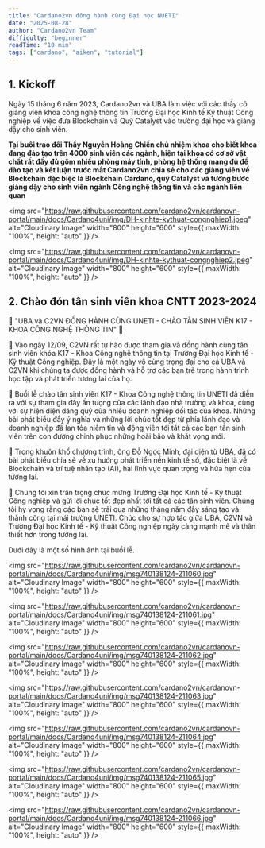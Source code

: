 ```yaml
---
title: "Cardano2vn đông hành cùng Đại học NUETI"
date: "2025-08-28"
author: "Cardano2vn Team"
difficulty: "beginner"
readTime: "10 min"
tags: ["cardano", "aiken", "tutorial"]
---
```


## 1. Kickoff

Ngày 15 tháng 6 năm 2023, Cardano2vn và UBA làm việc với các thầy cô giảng viên khoa công nghệ thông tin Trường Đại học Kinh tế Kỹ thuật Công nghiệp về việc đưa Blockchain và Quỹ Catalyst vào trường đại học và giảng dậy cho sinh viên.

**Tại buổi trao đổi Thầy Nguyễn Hoàng Chiến chủ nhiệm khoa cho biết khoa đang đào tạo trên 4000 sinh viên các ngành, hiện tại khoa có cơ sở vật chất rất đầy đủ gôm nhiều phòng máy tính, phòng hệ thống mạng đủ để đào tạo và kết luận trước mắt Cardano2vn chia sẻ cho các giảng viên về Blockchain đặc biệc là Blockchain Cardano, quỹ Catalyst và tường bước giảng dậy cho sinh viên ngành Công nghệ thông tin và các ngành liên quan**

<img
  src="https://raw.githubusercontent.com/cardano2vn/cardanovn-portal/main/docs/Cardano4uni/img/DH-kinhte-kythuat-congnghiep1.jpeg"
  alt="Cloudinary Image"
  width="800"
  height="600"
  style={{ maxWidth: "100%", height: "auto" }}
/>

<img
  src="https://raw.githubusercontent.com/cardano2vn/cardanovn-portal/main/docs/Cardano4uni/img/DH-kinhte-kythuat-congnghiep2.jpeg"
  alt="Cloudinary Image"
  width="800"
  height="600"
  style={{ maxWidth: "100%", height: "auto" }}
/>

## 2. Chào đón tân sinh viên khoa CNTT 2023-2024

🎊 "UBA và C2VN ĐỒNG HÀNH CÙNG UNETI - CHÀO TÂN SINH VIÊN K17 - KHOA CÔNG NGHỆ THÔNG TIN" 🎊

💐 Vào ngày 12/09, C2VN rất tự hào được tham gia và đồng hành cùng tân sinh viên khóa K17 - Khoa Công nghệ thông tin tại Trường Đại học Kinh tế - Kỹ thuật Công nghiệp. Đây là một ngày vô cùng trọng đại cho cả UBA và C2VN khi chúng ta được đồng hành và hỗ trợ các bạn trẻ trong hành trình học tập và phát triển tương lai của họ.

🌷 Buổi lễ chào tân sinh viên K17 - Khoa Công nghệ thông tin UNETI đã diễn ra với sự tham gia đầy ấn tượng của các lãnh đạo nhà trường và khoa, cùng với sự hiện diện đáng quý của nhiều doanh nghiệp đối tác của khoa. Những bài phát biểu đầy ý nghĩa và những lời chúc tốt đẹp từ phía lãnh đạo và doanh nghiệp đã lan tỏa niềm tin và động viên tới tất cả các bạn tân sinh viên trên con đường chinh phục những hoài bão và khát vọng mới.

🌺 Trong khuôn khổ chương trình, ông Đỗ Ngọc Minh, đại diện từ UBA, đã có bài phát biểu chia sẻ về xu hướng phát triển nền kinh tế số, đặc biệt là về Blockchain và trí tuệ nhân tạo (AI), hai lĩnh vực quan trọng và hứa hẹn của tương lai.

🤝 Chúng tôi xin trân trọng chúc mừng Trường Đại học Kinh tế - Kỹ thuật Công nghiệp và gửi lời chúc tốt đẹp nhất tới tất cả các tân sinh viên. Chúng tôi hy vọng rằng các bạn sẽ trải qua những tháng năm đầy sáng tạo và thành công tại mái trường UNETI. Chúc cho sự hợp tác giữa UBA, C2VN và Trường Đại học Kinh tế - Kỹ thuật Công nghiệp ngày càng mạnh mẽ và thân thiết hơn trong tương lai.

Dưới đây là một số hình ảnh tại buổi lễ.

<img
  src="https://raw.githubusercontent.com/cardano2vn/cardanovn-portal/main/docs/Cardano4uni/img/msg740138124-211060.jpg"
  alt="Cloudinary Image"
  width="800"
  height="600"
  style={{ maxWidth: "100%", height: "auto" }}
/>

<img
  src="https://raw.githubusercontent.com/cardano2vn/cardanovn-portal/main/docs/Cardano4uni/img/msg740138124-211061.jpg"
  alt="Cloudinary Image"
  width="800"
  height="600"
  style={{ maxWidth: "100%", height: "auto" }}
/>

<img
  src="https://raw.githubusercontent.com/cardano2vn/cardanovn-portal/main/docs/Cardano4uni/img/msg740138124-211062.jpg"
  alt="Cloudinary Image"
  width="800"
  height="600"
  style={{ maxWidth: "100%", height: "auto" }}
/>

<img
  src="https://raw.githubusercontent.com/cardano2vn/cardanovn-portal/main/docs/Cardano4uni/img/msg740138124-211063.jpg"
  alt="Cloudinary Image"
  width="800"
  height="600"
  style={{ maxWidth: "100%", height: "auto" }}
/>

<img
  src="https://raw.githubusercontent.com/cardano2vn/cardanovn-portal/main/docs/Cardano4uni/img/msg740138124-211064.jpg"
  alt="Cloudinary Image"
  width="800"
  height="600"
  style={{ maxWidth: "100%", height: "auto" }}
/>

<img
  src="https://raw.githubusercontent.com/cardano2vn/cardanovn-portal/main/docs/Cardano4uni/img/msg740138124-211065.jpg"
  alt="Cloudinary Image"
  width="800"
  height="600"
  style={{ maxWidth: "100%", height: "auto" }}
/>

<img
  src="https://raw.githubusercontent.com/cardano2vn/cardanovn-portal/main/docs/Cardano4uni/img/msg740138124-211066.jpg"
  alt="Cloudinary Image"
  width="800"
  height="600"
  style={{ maxWidth: "100%", height: "auto" }}
/>
